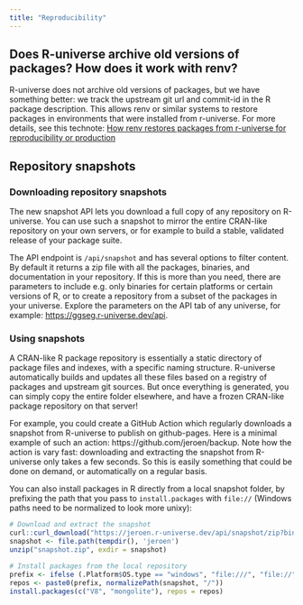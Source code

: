 ```yaml
---
title: "Reproducibility"
---
```


## Does R-universe archive old versions of packages? How does it work with renv?

R-universe does not archive old versions of packages, but we have something better: we track the upstream git url and commit-id in the R package description. This allows renv or similar systems to restore packages in environments that were installed from r-universe. For more details, see this technote: [How renv restores packages from r-universe for reproducibility or production](https://ropensci.org/blog/2022/01/06/runiverse-renv/) 

## Repository snapshots

### Downloading repository snapshots

The new snapshot API lets you download a full copy of any repository on R-universe. 
You can use such a snapshot to mirror the entire CRAN-like repository on your own servers, or for example to build a stable, validated release of your package suite.

The API endpoint is `/api/snapshot` and has several options to filter content.
By default it returns a zip file with all the packages, binaries, and documentation in your repository. 
If this is more than you need, there are parameters to include e.g. only binaries for certain platforms or certain versions of R, or to create a repository from a subset of the packages in your universe. 
Explore the parameters on the API tab of any universe, for example: <https://ggseg.r-universe.dev/api>.


### Using snapshots

A CRAN-like R package repository is essentially a static directory of package files and indexes, with a specific naming structure. 
R-universe automatically builds and updates all these files based on a registry of packages and upstream git sources. 
But once everything is generated, you can simply copy the entire folder elsewhere, and have a frozen CRAN-like package repository on that server!

For example, you could create a GitHub Action which regularly downloads a snapshot from R-universe to publish on github-pages. 
Here is a minimal example of such an action: https://github.com/jeroen/backup. Note how the action is vary fast: downloading and extracting the snapshot from R-universe only takes a few seconds. 
So this is easily something that could be done on demand, or automatically on a regular basis.

You can also install packages in R directly from a local snapshot folder, by prefixing the path that you pass to `install.packages` with `file://` (Windows paths need to be normalized to look more unixy):

```r
# Download and extract the snapshot
curl::curl_download("https://jeroen.r-universe.dev/api/snapshot/zip?binaries=4.3", "snapshot.zip")
snapshot <- file.path(tempdir(), 'jeroen')
unzip("snapshot.zip", exdir = snapshot)

# Install packages from the local repository
prefix <- ifelse (.Platform$OS.type == "windows", "file:///", "file://")
repos <- paste0(prefix, normalizePath(snapshot, "/"))
install.packages(c("V8", "mongolite"), repos = repos)
```

